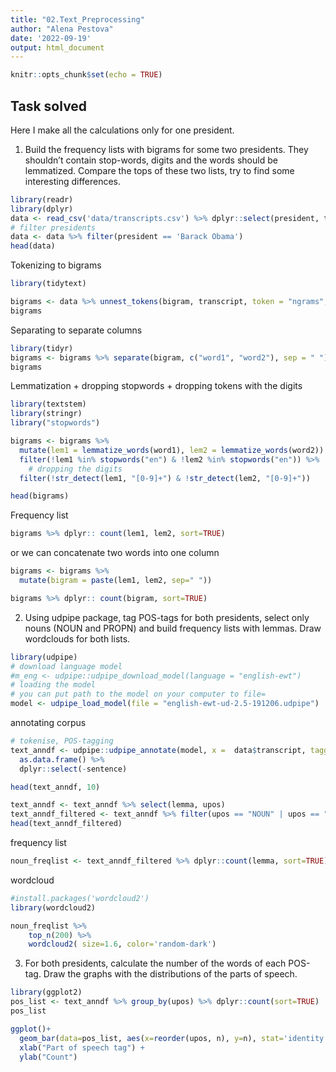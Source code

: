 ```yaml
---
title: "02.Text_Preprocessing"
author: "Alena Pestova"
date: '2022-09-19'
output: html_document
---
```


```r
knitr::opts_chunk$set(echo = TRUE)
```


## Task solved

Here I make all the calculations only for one president. 

1. Build the frequency lists with bigrams for some two presidents. 
They shouldn't contain stop-words, digits and the words should be lemmatized.
Compare the tops of these two lists, try to find some interesting differences.


```r
library(readr)
library(dplyr)
data <- read_csv('data/transcripts.csv') %>% dplyr::select(president, transcript)
# filter presidents
data <- data %>% filter(president == 'Barack Obama')
head(data)
```

Tokenizing to bigrams

```r
library(tidytext)

bigrams <- data %>% unnest_tokens(bigram, transcript, token = "ngrams", n = 2)
bigrams
```

Separating to separate columns


```r
library(tidyr)
bigrams <- bigrams %>% separate(bigram, c("word1", "word2"), sep = " ")
bigrams
```

Lemmatization + dropping stopwords + dropping tokens with the digits

```r
library(textstem)
library(stringr)
library("stopwords")

bigrams <- bigrams %>%
  mutate(lem1 = lemmatize_words(word1), lem2 = lemmatize_words(word2)) %>%
  filter(!lem1 %in% stopwords("en") & !lem2 %in% stopwords("en")) %>%
    # dropping the digits
  filter(!str_detect(lem1, "[0-9]+") & !str_detect(lem2, "[0-9]+"))

head(bigrams)
```


Frequency list

```r
bigrams %>% dplyr:: count(lem1, lem2, sort=TRUE)
```

or we can concatenate two words into one column

```r
bigrams <- bigrams %>%
  mutate(bigram = paste(lem1, lem2, sep=" "))

bigrams %>% dplyr:: count(bigram, sort=TRUE)

```

2. Using udpipe package, tag POS-tags for both presidents, select only nouns (NOUN and PROPN) and build frequency lists with lemmas.
Draw wordclouds for both lists.

```r
library(udpipe)
# download language model
#m_eng <- udpipe::udpipe_download_model(language = "english-ewt")
# loading the model
# you can put path to the model on your computer to file=
model <- udpipe_load_model(file = "english-ewt-ud-2.5-191206.udpipe")

```

annotating corpus

```r
# tokenise, POS-tagging
text_anndf <- udpipe::udpipe_annotate(model, x =  data$transcript, tagger = "default", parser = "none") %>%
  as.data.frame() %>%
  dplyr::select(-sentence) 

head(text_anndf, 10)
```



```r
text_anndf <- text_anndf %>% select(lemma, upos) 
text_anndf_filtered <- text_anndf %>% filter(upos == "NOUN" | upos == "PROPN")
head(text_anndf_filtered)
```

frequency list

```r
noun_freqlist <- text_anndf_filtered %>% dplyr::count(lemma, sort=TRUE)
```


wordcloud

```r
#install.packages('wordcloud2')
library(wordcloud2)

noun_freqlist %>%
    top_n(200) %>%
    wordcloud2( size=1.6, color='random-dark')
```


3. For both presidents, calculate the number of the words of each POS-tag. Draw the graphs with the distributions of the parts of speech.


```r
library(ggplot2)
pos_list <- text_anndf %>% group_by(upos) %>% dplyr::count(sort=TRUE)
pos_list
```

```r
ggplot()+
  geom_bar(data=pos_list, aes(x=reorder(upos, n), y=n), stat='identity', col='blue', fill='light blue') +
  xlab("Part of speech tag") +
  ylab("Count")
```

